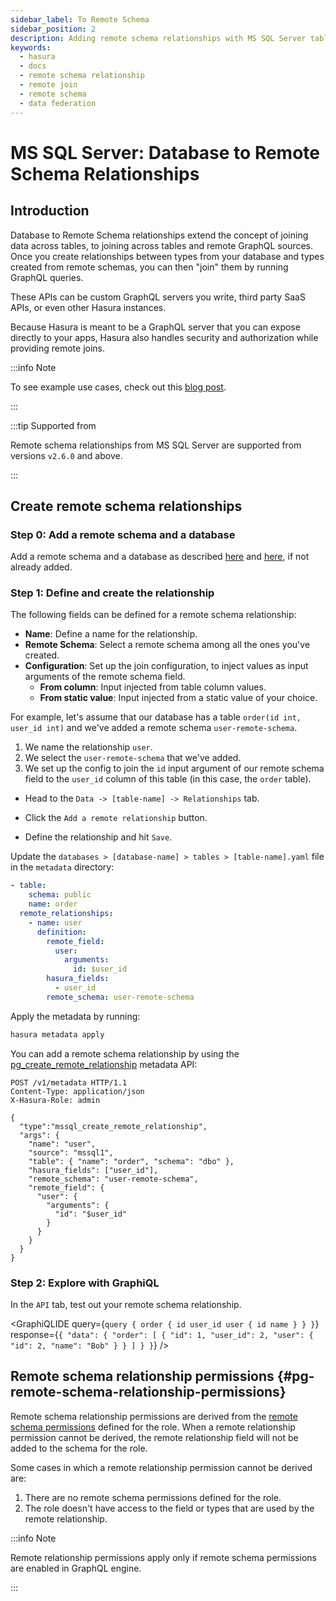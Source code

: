 ```yaml
---
sidebar_label: To Remote Schema
sidebar_position: 2
description: Adding remote schema relationships with MS SQL Server tables in Hasura
keywords:
  - hasura
  - docs
  - remote schema relationship
  - remote join
  - remote schema
  - data federation
---
```



# MS SQL Server: Database to Remote Schema Relationships

## Introduction

Database to Remote Schema relationships extend the concept of joining data across tables, to joining across tables and
remote GraphQL sources. Once you create relationships between types from your database and types created from remote
schemas, you can then "join" them by running GraphQL queries.

These APIs can be custom GraphQL servers you write, third party SaaS APIs, or even other Hasura instances.

Because Hasura is meant to be a GraphQL server that you can expose directly to your apps, Hasura also handles security
and authorization while providing remote joins.

:::info Note

To see example use cases, check out this
[blog post](https://hasura.io/blog/remote-joins-a-graphql-api-to-join-database-and-other-data-sources/).

:::

:::tip Supported from

Remote schema relationships from MS SQL Server are supported from versions `v2.6.0` and above.

:::

## Create remote schema relationships

### Step 0: Add a remote schema and a database

Add a remote schema and a database as described [here](/remote-schemas/adding-schema.mdx) and
[here](/databases/connect-db/index.mdx), if not already added.

### Step 1: Define and create the relationship

The following fields can be defined for a remote schema relationship:

- **Name**: Define a name for the relationship.
- **Remote Schema**: Select a remote schema among all the ones you've created.
- **Configuration**: Set up the join configuration, to inject values as input arguments of the remote schema field.
  - **From column**: Input injected from table column values.
  - **From static value**: Input injected from a static value of your choice.

For example, let's assume that our database has a table `order(id int, user_id int)` and we've added a remote schema
`user-remote-schema`.

1.  We name the relationship `user`.
2.  We select the `user-remote-schema` that we've added.
3.  We set up the config to join the `id` input argument of our remote schema field to the `user_id` column of this
    table (in this case, the `order` table).

<Tabs className="api-tabs">
<TabItem value="console" label="Console">

- Head to the `Data -> [table-name] -> Relationships` tab.
- Click the `Add a remote relationship` button.

  <Thumbnail
    src='/img/schema/add-remote-schema-relationship.png'
    alt='Opening the remote relationship section'
    width='1000px'
  />

- Define the relationship and hit `Save`.

  <Thumbnail src='/img/schema/define-remote-schema-relationship.png' alt='Defining the relationship' width='800px' />

</TabItem>
<TabItem value="cli" label="CLI">

Update the `databases > [database-name] > tables > [table-name].yaml` file in the `metadata` directory:

```yaml {4-13}
- table:
    schema: public
    name: order
  remote_relationships:
    - name: user
      definition:
        remote_field:
          user:
            arguments:
              id: $user_id
        hasura_fields:
          - user_id
        remote_schema: user-remote-schema
```

Apply the metadata by running:

```bash
hasura metadata apply
```

</TabItem>
<TabItem value="api" label="API">

You can add a remote schema relationship by using the
[pg_create_remote_relationship](/api-reference/metadata-api/remote-relationships.mdx#metadata-pg-create-remote-relationship)
metadata API:

```http
POST /v1/metadata HTTP/1.1
Content-Type: application/json
X-Hasura-Role: admin

{
  "type":"mssql_create_remote_relationship",
  "args": {
    "name": "user",
    "source": "mssql1",
    "table": { "name": "order", "schema": "dbo" },
    "hasura_fields": ["user_id"],
    "remote_schema": "user-remote-schema",
    "remote_field": {
      "user": {
        "arguments": {
          "id": "$user_id"
        }
      }
    }
  }
}
```

</TabItem>
</Tabs>

### Step 2: Explore with GraphiQL

In the `API` tab, test out your remote schema relationship.

<GraphiQLIDE
  query={`query {
  order {
    id
    user_id
    user {
      id
      name
    }
  }
}`}
  response={`{
  "data": {
    "order": [
      {
        "id": 1,
        "user_id": 2,
        "user": {
          "id": 2,
          "name": "Bob"
        }
      }
    ]
  }
}`}
/>

## Remote schema relationship permissions {#pg-remote-schema-relationship-permissions}

Remote schema relationship permissions are derived from the
[remote schema permissions](/remote-schemas/auth/remote-schema-permissions.mdx) defined for the role. When a remote
relationship permission cannot be derived, the remote relationship field will not be added to the schema for the role.

Some cases in which a remote relationship permission cannot be derived are:

1.  There are no remote schema permissions defined for the role.
2.  The role doesn't have access to the field or types that are used by the remote relationship.

:::info Note

Remote relationship permissions apply only if remote schema permissions are enabled in GraphQL engine.

:::
